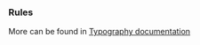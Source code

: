 
### Rules

<AccessibilityList rules={rules} />

More can be found in [Typography documentation](/docs/foundation-✨-typography--page#accessibility)
